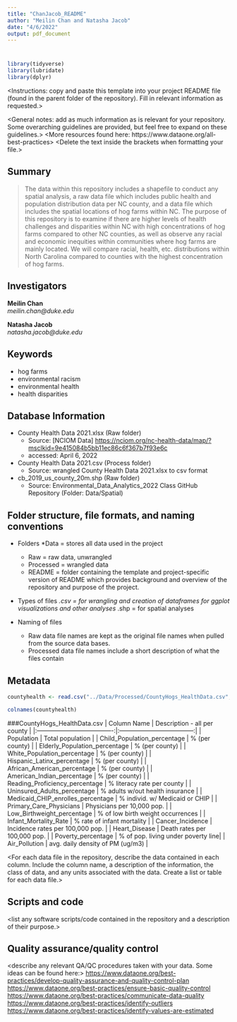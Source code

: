 ```yaml
---
title: "ChanJacob_README"
author: "Meilin Chan and Natasha Jacob"
date: "4/6/2022"
output: pdf_document
---
```


# <ChanJacob_ENV872_EDA_FinalProject>
```r
library(tidyverse)
library(lubridate)
library(dplyr)

```

<Instructions: copy and paste this template into your project README file (found in the parent folder of the repository). Fill in relevant information as requested.>

<General notes: add as much information as is relevant for your repository. Some overarching guidelines are provided, but feel free to expand on these guidelines.>
<More resources found here: https://www.dataone.org/all-best-practices>
<Delete the text inside the brackets when formatting your file.>

## Summary

> The data within this repository includes a shapefile to conduct any spatial analysis, a raw data file which includes public health and population distribution data per NC county, and a data file which includes the spatial locations of hog farms within NC. The purpose of this repository is to examine if there are higher levels of health challenges and disparities within NC with high concentrations of hog farms compared to other NC counties, as well as observe any racial and economic inequities within communities where hog farms are mainly located. We will compare racial, health, etc. distributions within North Carolina compared to counties with the highest concentration of hog farms. 


## Investigators

**Meilin Chan**  
*meilin.chan@duke.edu*  
  
**Natasha Jacob**  
*natasha.jacob@duke.edu*  


## Keywords

* hog farms
* environmental racism
* environmental health
* health disparities

## Database Information

* County Health Data 2021.xlsx (Raw folder)
  + Source: [NCIOM Data] <https://nciom.org/nc-health-data/map/?msclkid=9e415084b5bb11ec86c6f367b7f93e6c>  
  + accessed: April 6, 2022
  
* County Health Data 2021.csv (Process folder)
  + Source: wrangled County Health Data 2021.xlsx to csv format
  
* cb_2019_us_county_20m.shp (Raw folder)
  + Source: Environmental_Data_Analytics_2022 Class GitHub Repository (Folder: Data/Spatial)


## Folder structure, file formats, and naming conventions 
+ Folders
  *Data = stores all data used in the project
    * Raw = raw data, unwrangled
    * Processed = wrangled data
  * README = folder containing the template and project-specific version of README which provides background and overview of the repository and purpose of the project.

+ Types of files
  *.csv = for wrangling and creation of dataframes for ggplot visualizations and other analyses
  *.shp = for spatial analyses
  
+ Naming of files
  * Raw data file names are kept as the original file names when pulled from the source data bases. 
  * Processed data file names include a short description of what the files contain


## Metadata

```r
countyhealth <- read.csv("../Data/Processed/CountyHogs_HealthData.csv", stringsAsFactors = TRUE)

colnames(countyhealth)

```
###CountyHogs_HealthData.csv
|             Column Name               |     Description - all per county     |
|:-------------------------------------:|:------------------------------------:|
|    Population                         |   Total population                   |
|    Child_Population_percentage        |   % (per county)                     |
|    Elderly_Population_percentage      |   % (per county)                     |
|    White_Population_percentage        |   % (per county)                     |
|    Hispanic_Latinx_percentage         |   % (per county)                     |
|    African_American_percentage        |   % (per county)                     |
|    American_Indian_percentage         |   % (per county)                     |
|    Reading_Proficiency_percentage     |   % literacy rate per county         |
|    Uninsured_Adults_percentage        |   % adults w/out health insurance    |
|    Medicaid_CHIP_enrolles_percentage  |   % individ. w/ Medicaid or CHIP     |
|    Primary_Care_Physicians            |   Physicians per 10,000 pop.         |
|    Low_Birthweight_percentage         |   % of low birth weight occurrences  |
|    Infant_Mortality_Rate              |   % rate of infant mortality         |
|    Cancer_Incidence                   |   Incidence rates per 100,000 pop.   |
|    Heart_Disease                      |   Death rates per 100,000 pop.       |
|    Poverty_percentage                 |   % of pop. living under poverty line|
|    Air_Pollution                      |   avg. daily density of PM (ug/m3)   |


<For each data file in the repository, describe the data contained in each column. Include the column name, a description of the information, the class of data, and any units associated with the data. Create a list or table for each data file.> 

## Scripts and code

<list any software scripts/code contained in the repository and a description of their purpose.>

## Quality assurance/quality control

<describe any relevant QA/QC procedures taken with your data. Some ideas can be found here:>
<https://www.dataone.org/best-practices/develop-quality-assurance-and-quality-control-plan>
<https://www.dataone.org/best-practices/ensure-basic-quality-control>
<https://www.dataone.org/best-practices/communicate-data-quality>
<https://www.dataone.org/best-practices/identify-outliers>
<https://www.dataone.org/best-practices/identify-values-are-estimated>


